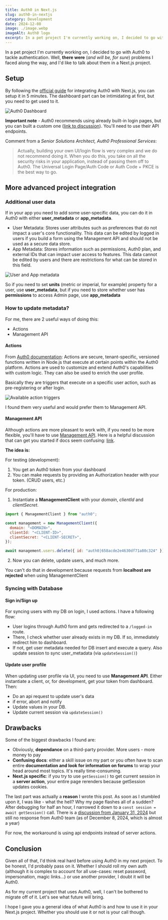 ```yaml
---
title: Auth0 in Next.js
slug: auth0-in-nextjs
category: Development
date: 2024-12-08
image: ./image.webp
imageAlt: Auth0 logo
excerpt: In a pet project I'm currently working on, I decided to go with Auth0 to tackle authentication. Well, there were (and wi...
---
```



In a pet project I'm currently working on, I decided to go with Auth0 to tackle authentication. Well, **there were** (_and will be, for sure_) problems I faced along the way, and I'd like to talk about them in a Next.js project.

## Setup

By following the [official guide](https://auth0.com/docs/quickstart/webapp/nextjs/01-login) for integrating Auth0 with Next.js, you can setup it in 5 minutes. The dashboard part can be intimidating at first, but you need to get used to it.

<Image src={dashboardImage} alt="Auth0 Dashboard" />

**Important note** - Auth0 recommends using already built-in login pages, but you can built a custom one ([link to discussion](https://community.auth0.com/t/how-to-make-a-custom-login-signup-ui-with-next-js-not-using-universal-flow/78093/3)). You'll need to use their API endpoints.

Comment from a _Senior Solutions Architect, Auth0 Professional Services_:

> Actually, building your own UI/login flow is very complex and we do not recommend doing it. When you do this, you take on all the security risks in your application, instead of passing them off to Auth0.
> The Universal Login Page/Auth Code or Auth Code + PKCE is the best way to go.

## More advanced project integration

### Additional user data

If in your app you need to add some user-specific data, you can do it in Auth0 with either **user_metadata** or **app_metadata**.

- User Metadata: Stores user attributes such as preferences that do not impact a user's core functionality. This data can be edited by logged in users if you build a form using the Management API and should not be used as a secure data store.
- App Metadata: Stores information such as permissions, Auth0 plan, and external IDs that can impact user access to features. This data cannot be edited by users and there are restrictions for what can be stored in this field.

<Image src={metadataImage} alt="User and App metadata" />

So if you need to set **units** (metric or imperial, for example) property for a user, use **user_metadata**, but if you need to store whether user has **permissions** to access Admin page, use **app_metadata**

### How to update metadata?

For me, there are 2 useful ways of doing this:

- Actions
- Management API

#### Actions

From [Auth0 documentation](https://auth0.com/docs/manage-users/user-accounts/metadata#use-actions): Actions are secure, tenant-specific, versioned functions written in Node.js that execute at certain points within the Auth0 platform. Actions are used to customize and extend Auth0's capabilities with custom logic. They can also be used to enrich the user profile.

Basically they are triggers that execute on a specific user action, such as pre-registering or after login.

<Image src={actionsImage} alt="Available action triggers" />

I found them very useful and would prefer them to Management API.

#### Management API

Although actions are more pleasant to work with, if you need to be more flexible, you'll have to use [Management API](https://auth0.com/docs/api/management/v2). Here is a helpful discussion that can get you started if docs seem confusing: [link](https://community.auth0.com/t/understanding-how-to-use-the-management-api/123688/6).

**The idea is:**

For testing (development):

1. You get an Auth0 token from your dashboard
2. You can make requests by providing an Authorization header with your token. (CRUD users, etc.)

For production:

1. Instantiate a **ManagementClient** with your _domain_, _clientId_ and _clientSecret_.

```javascript
import { ManagementClient } from "auth0";

const management = new ManagementClient({
  domain: "<DOMAIN>",
  clientId: "<CLIENT-ID>",
  clientSecret: "<CLIENT-SECRET>",
});

await management.users.delete({ id: "auth0|658acde2e4630df71a80c324" });
```

2. Now you can delete, update users, and much more.

You can't do that in development because requests from **localhost are rejected** when using ManagementClient

### Syncing with Database

#### Sign in/Sign up

For syncing users with my DB on login, I used actions. I have a following flow:

- User logins through Auth0 form and gets redirected to a `/logged-in` route.
- There, I check whether user already exists in my DB. If so, immediately redirect him to dashboard.
- If not, get user metadata needed for DB insert and execute a query. Also update session to sync user_metadata (via `updateSession()`)

#### Update user profile

When updating user profile via UI, you need to use **Management API**. Either instantiate a client, or, for development, get your token from dashboard. Then:

- Do an api request to update user's data
- if error, abort and notify
- Update values in your DB.
- Update current session via `updateSession()`

## Drawbacks

Some of the biggest drawbacks I found are:

- Obviously, **dependance** on a third-party provider. More users - more money to pay
- **Confusing docs**: either a skill issue on my part or you often have to scan entire **documentation and look for information on forums** to wrap your head around most topics. It's really time-consuming.
- **Next.js specific**: if you try to use `getSession()` to get current session in a **server action**, your entire page rerenders because getSession updates cookies.

The last part was actually a **reason** I wrote this post. As soon as I stumbled upon it, I was like - what the hell? Why my page flashes all of a sudden? After debugging for half an hour, I narrowed it down to a `const session = await getSession()` call. There is a [discussion from January 31, 2024](https://community.auth0.com/t/latest-nextjs-14-getsession-or-getaccesstoken-is-causing-re-rendering-the-entire-page-in-server-actions/126136/6) but still no response from Auth0 team (as of December 8, 2024, which is almost a year)

For now, the workaround is using api endpoints instead of server actions.

## Conclusion

Given all of that, I'd think real hard before using Auth0 in my next project. To be honest, I'd probably pass on it. Whether I should roll my own auth (although it is complex to account for all use-cases: reset password, impersonation, magic links...) or use another provider, I doubt it will be Auth0.

As for my current project that uses Auth0, well, I can't be bothered to migrate off of it. Let's see what future will bring.

I hope I gave you a general idea of what Auth0 is and how to use it in your Next.js project. Whether you should use it or not is your call though.
